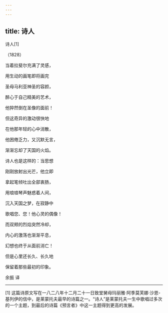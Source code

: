 ```yaml
---
---
---
```

title: 诗人
---



诗人[1]


（1828）

当着拉斐尔充满了灵感，

用生动的画笔即将画完

圣母马利亚神圣的容颜，

醉心于自己精美的艺术，

他猝然倒在圣像的面前！

但这奇异的激动很快地

在他那年轻的心中消散，

他困倦乏力，又沉默无言，

渐渐忘却了天国的火焰。





诗人也是这样的：当思想

刚刚放射出光芒，他立即

拿起笔倾吐出全部衷肠，

用琅琅琴声魅惑着人间，

沉入天国之梦，在寂静中

歌唱您、您！他心灵的偶像！

而双颊的烈焰突然冷却，

内心的激荡也渐渐平息，

幻想也终于从面前消亡！

但是心里还长久、长久地

保留着那些最初的印象。

余振 译



* * *



[1] 这篇诗原文写在一八二八年十二月二十一日致堂舅母玛丽雅·阿季莫芙娜·沙恩-基列伊的信中，是莱蒙托夫最早的诗篇之一。“诗人”是莱蒙托夫一生中歌唱过多次的一个主题，到最后的诗篇《预言者》中这一主题得到更高的发展。